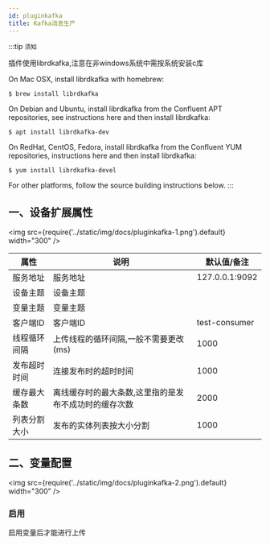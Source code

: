 ```yaml
---
id: pluginkafka
title: Kafka消息生产
---
```


:::tip `须知`

插件使用librdkafka,注意在非windows系统中需按系统安装c库

On Mac OSX, install librdkafka with homebrew:
```
$ brew install librdkafka
```
On Debian and Ubuntu, install librdkafka from the Confluent APT repositories, see instructions here and then install librdkafka:
```
$ apt install librdkafka-dev

```
On RedHat, CentOS, Fedora, install librdkafka from the Confluent YUM repositories, instructions here and then install librdkafka:
```
$ yum install librdkafka-devel
```
For other platforms, follow the source building instructions below.
:::


## 一、设备扩展属性

<img src={require('../static/img/docs/pluginkafka-1.png').default} width="300" />

| 属性           |  说明                    | 默认值/备注|
| ---------------| --------------------------| ---|
| 服务地址         | 服务地址              | 127.0.0.1:9092|
| 设备主题         | 设备主题              | |
| 变量主题         | 变量主题              | |
| 客户端ID         | 客户端ID              | test-consumer|
| 线程循环间隔         | 上传线程的循环间隔,一般不需要更改(ms)              | 1000 |
| 发布超时时间         | 连接发布时的超时时间              | 1000 |
| 缓存最大条数         | 离线缓存时的最大条数,这里指的是发布不成功时的缓存次数              | 2000 |
| 列表分割大小         | 发布的实体列表按大小分割              | 1000 |


## 二、变量配置

<img src={require('../static/img/docs/pluginkafka-2.png').default} width="300" />


### 启用

启用变量后才能进行上传
